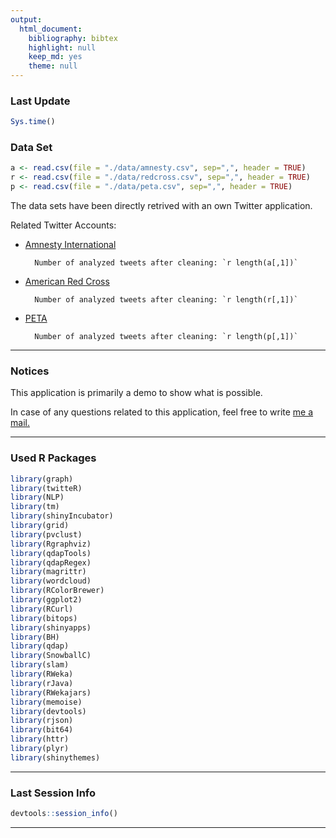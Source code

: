 ```yaml
---
output:
  html_document:
    bibliography: bibtex
    highlight: null
    keep_md: yes
    theme: null
---
```


### Last Update

```r
Sys.time()
```


### Data Set

```r
a <- read.csv(file = "./data/amnesty.csv", sep=",", header = TRUE)
r <- read.csv(file = "./data/redcross.csv", sep=",", header = TRUE)
p <- read.csv(file = "./data/peta.csv", sep=",", header = TRUE)
```


The data sets have been directly retrived with an own Twitter application.

Related Twitter Accounts:

* [Amnesty International][1]

        Number of analyzed tweets after cleaning: `r length(a[,1])`

* [American Red Cross][2] 

        Number of analyzed tweets after cleaning: `r length(r[,1])`

* [PETA][3] 
        
        Number of analyzed tweets after cleaning: `r length(p[,1])`

***

### Notices

This application is primarily a demo to show what is possible. 

In case of any questions related to this application, feel free to write [me a mail.][4]

***

### Used R Packages

```r
library(graph)
library(twitteR)
library(NLP)
library(tm)
library(shinyIncubator)
library(grid)
library(pvclust)
library(Rgraphviz)
library(qdapTools)
library(qdapRegex)
library(magrittr)
library(wordcloud)
library(RColorBrewer)
library(ggplot2)
library(RCurl)
library(bitops)
library(shinyapps)
library(BH)
library(qdap)
library(SnowballC)
library(slam)
library(RWeka)
library(rJava) 
library(RWekajars)
library(memoise)
library(devtools)
library(rjson)
library(bit64)
library(httr)
library(plyr)
library(shinythemes)
```

***

### Last Session Info

```r
devtools::session_info()
```



[1]: https://twitter.com/amnesty "Amnesty Twitter Account"

[2]: https://twitter.com/RedCross "Red Cross Twitter Account"

[3]: https://twitter.com/peta "PETA Twitter Account"

[4]: http://nierhoff.info/#contact "Contact"

***
